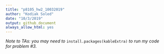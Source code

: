 ```yaml
---
title: "p8105_hw2_10032019"
author: "Kodiak Soled"
date: "10/3/2019"
output: github_document
always_allow_html: yes
---
```


_Note to TAs: you may need to_ `install.packages(kableExtra)` _to run my code for problem #3._
